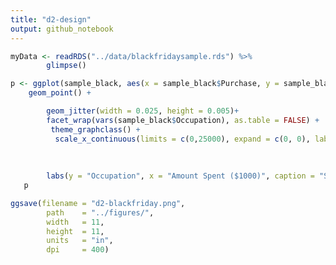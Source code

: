 ```yaml
---
title: "d2-design"
output: github_notebook
---
```




```r
myData <- readRDS("../data/blackfridaysample.rds") %>% 
        glimpse()

```




```r
p <- ggplot(sample_black, aes(x = sample_black$Purchase, y = sample_black$Age , color = sample_black$City_Category)) +
    geom_point() +

        geom_jitter(width = 0.025, height = 0.005)+
        facet_wrap(vars(sample_black$Occupation), as.table = FALSE) + 
         theme_graphclass() +
          scale_x_continuous(limits = c(0,25000), expand = c(0, 0), labels=c('0','5','10','15','20','25'))+
  
      
 
        labs(y = "Occupation", x = "Amount Spent ($1000)", caption = "Source: Analytics Vidhya", color = "City Category")
   p  
```

```r
ggsave(filename = "d2-blackfriday.png",
        path    = "../figures/",
        width   = 11,
        height  = 11,
        units   = "in",
        dpi     = 400)
```

